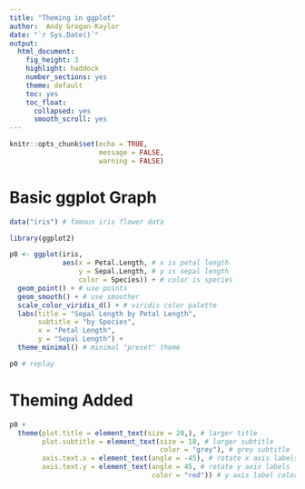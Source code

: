 ```yaml
---
title: "Theming in ggplot"
author:  Andy Grogan-Kaylor 
date: "`r Sys.Date()`"
output: 
  html_document: 
    fig_height: 3
    highlight: haddock
    number_sections: yes
    theme: default
    toc: yes
    toc_float:
      collapsed: yes
      smooth_scroll: yes
---
```


```r

knitr::opts_chunk$set(echo = TRUE,
                      message = FALSE,
                      warning = FALSE)

```

# Basic ggplot Graph

```r

data("iris") # famous iris flower data

```

```r

library(ggplot2)

```

```r

p0 <- ggplot(iris,
             aes(x = Petal.Length, # x is petal length
                 y = Sepal.Length, # y is sepal length
                 color = Species)) + # color is species
  geom_point() + # use points
  geom_smooth() + # use smoother
  scale_color_viridis_d() + # viridis color palette
  labs(title = "Sepal Length by Petal Length",
       subtitle = "by Species",
       x = "Petal Length",
       y = "Sepal Length") +
  theme_minimal() # minimal "preset" theme

p0 # replay

```

# Theming Added

```r

p0 + 
  theme(plot.title = element_text(size = 20,), # larger title
        plot.subtitle = element_text(size = 18, # larger subtitle
                                     color = "grey"), # grey subtitle
        axis.text.x = element_text(angle = -45), # rotate x axis labels
        axis.text.y = element_text(angle = 45, # rotate y axis labels
                                   color = "red")) # y axis label color



```



